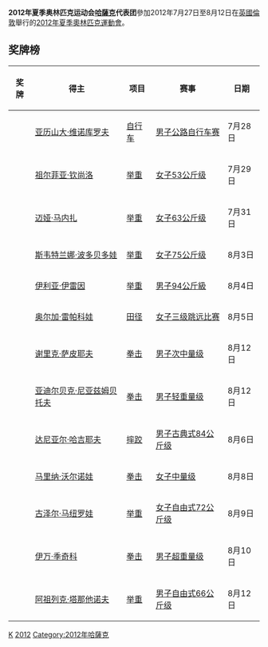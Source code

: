 {{noteTA|G1=Sports}}
{{Infobox Country Olympics
|NOC = KAZ
|games = 2012年夏季
|competitors=114
|sports= 16
|flagbearer=[[努尔马汉·季纳利耶夫|努尔马汉·季纳利耶夫]]
|gold=7
|silver=1   
|bronze=5 
|rank=12 
}}
'''2012年夏季奥林匹克运动会[[哈薩克|哈薩克]]代表团'''參加2012年7月27日至8月12日在[[英國|英國]][[倫敦|倫敦]]舉行的[[2012年夏季奧林匹克運動會|2012年夏季奧林匹克運動會]]。
==奖牌榜==
{| class="wikitable sortable"
|-
! 奖牌
! 得主
! 项目
! 赛事
! 日期
|-
| {{gold medal}} || [[亚历山大·维诺库罗夫|亚历山大·维诺库罗夫]] || [[2012年夏季奥林匹克运动会自行车比赛|自行车]] || [[2012年夏季奥林匹克运动会男子公路自由车比赛|男子公路自行车赛]] || 7月28日
|-
| {{gold medal}} || [[祖尔菲亚·钦尚洛|祖尔菲亚·钦尚洛]] || [[2012年夏季奥林匹克运动会举重比赛|举重]] || [[2012年夏季奥林匹克运动会举重比赛－女子53公斤级|女子53公斤级]] || 7月29日
|-
| {{gold medal}} || [[迈娅·马内扎|迈娅·马内扎]] || [[2012年夏季奥林匹克运动会举重比赛|举重]] || [[2012年夏季奥林匹克运动会举重比赛－女子63公斤级|女子63公斤级]] || 7月31日
|-
| {{gold medal}} || [[斯韦特兰娜·波多贝多娃|斯韦特兰娜·波多贝多娃]] || [[2012年夏季奥林匹克运动会举重比赛|举重]] || [[2012年夏季奥林匹克运动会举重比赛－女子75公斤级|女子75公斤级]] || 8月3日
|-
| {{gold medal}} || [[伊利亚·伊雷因|伊利亚·伊雷因]] || [[2012年夏季奥林匹克运动会举重比赛|举重]] || [[2012年夏季奧林匹克運動會舉重比賽－男子94公斤級|男子94公斤級]] || 8月4日
|-
| {{gold medal}} || [[奥尔加·雷帕科娃|奥尔加·雷帕科娃]] || [[2012年夏季奥林匹克运动会田径比赛|田径]] || [[2012年夏季奥林匹克运动会田径女子三级跳远比赛|女子三级跳远比赛]] || 8月5日
|-
| {{gold medal}} || [[谢里克·萨皮耶夫|谢里克·萨皮耶夫]] || [[2012年夏季奥林匹克运动会拳击比赛|拳击]] || [[2012年夏季奥林匹克运动会男子次中量级拳击比赛|男子次中量级]] || 8月12日
|-
| {{silver medal}} || [[亚迪尔贝克·尼亚兹姆贝托夫|亚迪尔贝克·尼亚兹姆贝托夫]] || [[2012年夏季奥林匹克运动会拳击比赛|拳击]] || [[2012年夏季奥林匹克运动会男子轻重量级拳击比赛|男子轻重量级]] || 8月12日
|-
| {{bronze medal}} || [[达尼亚尔·哈吉耶夫|达尼亚尔·哈吉耶夫]] || [[2012年夏季奥林匹克运动会摔跤比赛|摔跤]] || [[2012年夏季奥林匹克运动会摔跤比赛－男子古典式84公斤级|男子古典式84公斤级]] || 8月6日
|-
| {{bronze medal}} || [[马里纳·沃尔诺娃|马里纳·沃尔诺娃]] || [[2012年夏季奥林匹克运动会拳击比赛|拳击]] || [[2012年夏季奥林匹克运动会女子中量级拳击比赛|女子中量级]] || 8月8日
|-
| {{bronze medal}} || [[古泽尔·马纽罗娃|古泽尔·马纽罗娃]] || [[2012年夏季奥林匹克运动会举重比赛|举重]] || [[2012年夏季奥林匹克运动会摔跤比赛－女子自由式72公斤级|女子自由式72公斤级]] || 8月9日
|-
| {{bronze medal}} || [[伊万·季奇科|伊万·季奇科]] || [[2012年夏季奥林匹克运动会拳击比赛|拳击]] || [[2012年夏季奥林匹克运动会男子超重量级拳击比赛|男子超重量级]] || 8月10日
|-
| {{bronze medal}} || [[阿祖列克·塔那他诺夫|阿祖列克·塔那他诺夫]] || [[2012年夏季奥林匹克运动会举重比赛|举重]] || [[2012年夏季奥林匹克运动会摔跤比赛－男子自由式66公斤级|男子自由式66公斤级]] || 8月12日
|}
{{Nations at the 2012 Summer Olympics}}

[[Category:2012年夏季奧林匹克運動會代表團|K]]
[[Category:奧林匹克運動會哈薩克代表團|2012]]
[[Category:2012年哈薩克|Category:2012年哈薩克]]